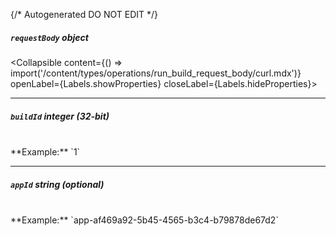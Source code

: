 {/* Autogenerated DO NOT EDIT  */}

##### `requestBody` _object_
<Collapsible content={() => import('/content/types/operations/run_build_request_body/curl.mdx')} openLabel={Labels.showProperties} closeLabel={Labels.hideProperties}>
</Collapsible>

---
##### `buildId` _integer (32-bit)_
<br/>
**Example:** `1`

---
##### `appId` _string (optional)_
<br/>
**Example:** `app-af469a92-5b45-4565-b3c4-b79878de67d2`


